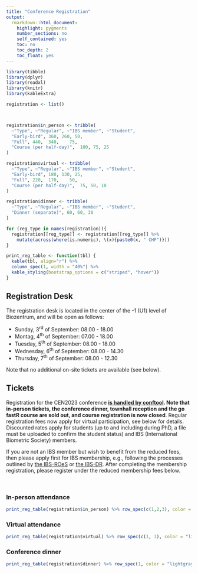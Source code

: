 ```yaml
---
title: "Conference Registration"
output: 
  rmarkdown::html_document:
    highlight: pygments
    number_sections: no
    self_contained: yes
    toc: no
    toc_depth: 2
    toc_float: yes
---
```

```r
library(tibble)
library(dplyr)
library(readxl)
library(knitr)
library(kableExtra)

registration <- list()



registration$in_person <- tribble(
  ~"Type", ~"Regular", ~"IBS member", ~"Student",
  "Early-bird", 360, 260, 50,
  "Full", 440,	340,	75,
  "Course (per half-day)",  100, 75, 25
)

registration$virtual <- tribble(
  ~"Type", ~"Regular", ~"IBS member", ~"Student",
  "Early-bird", 180, 130, 25,
  "Full", 220,	170,	50,
  "Course (per half-day)",  75, 50, 10
)

registration$dinner <- tribble(
  ~"Type", ~"Regular", ~"IBS member", ~"Student",
  "Dinner (separate)", 60, 60, 30
) 

for (reg_type in names(registration)){
  registration[[reg_type]] <- registration[[reg_type]] %>%
    mutate(across(where(is.numeric), \(x){paste0(x, " CHF")}))
}

print_reg_table <- function(tbl) {
  kable(tbl, align="r") %>%
  column_spec(1, width = "40%") %>%
  kable_styling(bootstrap_options = c("striped", "hover"))
}
```
## Registration Desk
The registration desk is located in the center of the -1 (U1) level of Biozentrum, and will be open as follows:

* Sunday, 3<sup>rd</sup> of September: 08.00 - 18.00
* Montag, 4<sup>th</sup> of September: 07.00 - 18.00
* Tuesday, 5<sup>th</sup> of September: 08.00 - 18.00
* Wednesday, 6<sup>th</sup> of September: 08.00 - 14.30
* Thursday, 7<sup>th</sup> of September: 08.00 - 12.30

Note that no additional on-site tickets are available (see below).

## Tickets
Registration for the CEN2023 conference <b>[is handled by conftool](https://www.conftool.pro/cen2023/). Note that in-person tickets, the conference dinner, townhall reception and the go fastR course are sold out, and course registration is now closed</b>. Regular registration fees now apply for virtual participation, see below for details. Discounted rates apply for students (up to and including during PhD, a file must be uploaded to confirm the student status) and IBS (International Biometric Society) members. 

If you are not an IBS member but wish to benefit from the reduced fees, then please apply first for IBS membership, e.g., following the processes outlined by [the IBS-ROeS](https://www.ibs-roes.org/mitgliedschaft/) or [the IBS-DR](http://www.biometrische-gesellschaft.de/en/die-gesellschaft/mitgliedschaft.html). After completing the membership registration, please register under the reduced membership fees below.

<br>

### In-person attendance
```r
print_reg_table(registration$in_person) %>% row_spec(c(1,2,3), color = "lightgray")
```
### Virtual attendance
```r
print_reg_table(registration$virtual) %>% row_spec(c(1, 3), color = "lightgray")
```

### Conference dinner
```r
print_reg_table(registration$dinner) %>% row_spec(1, color = "lightgray")
```
<br>
